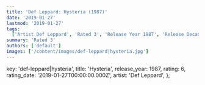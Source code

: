 ```yaml
---
title: 'Def Leppard: Hysteria (1987)'
date: '2019-01-27'
lastmod: '2019-01-27'
tags:
  ['Artist Def Leppard', 'Rated 3', 'Release Year 1987', 'Release Decade 1980']
summary: 'Rated 3'
authors: ['default']
images: ['/content/images/def-leppard|hysteria.jpg']
---
```


  key: 'def-leppard|hysteria',
  title: 'Hysteria',
  release_year: 1987,
  rating: 6,
  rating_date: '2019-01-27T00:00:00.000Z',
  artist: 'Def Leppard',
};

<MusicRating data={data} />
